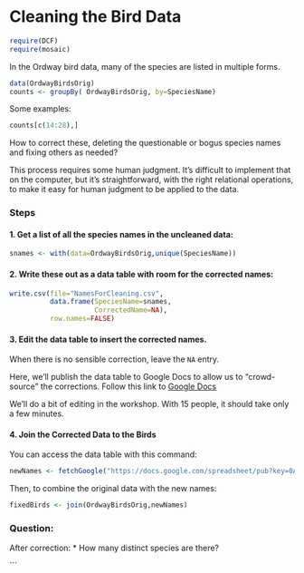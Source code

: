 Cleaning the Bird Data
===============================

```r
require(DCF)
require(mosaic)
```

In the Ordway bird data, many of the species are listed in multiple forms.
```r
data(OrdwayBirdsOrig)
counts <- groupBy( OrdwayBirdsOrig, by=SpeciesName)
```

Some examples:
```r
counts[c(14:28),]
```

How to correct these, deleting the questionable or bogus species names and fixing others as needed?

This process requires some human judgment.  It's difficult to implement that on the computer, but it's straightforward, with the right relational operations, to make it easy for human judgment to be applied to the data.

### Steps

#### 1. Get a list of all the species names in the uncleaned data:

```r
snames <- with(data=OrdwayBirdsOrig,unique(SpeciesName))
```

#### 2. Write these out as a data table with room for the corrected names:
```r
write.csv(file="NamesForCleaning.csv", 
          data.frame(SpeciesName=snames,
                     CorrectedName=NA),
          row.names=FALSE)
```

#### 3. Edit the data table to insert the corrected names.

When there is no sensible correction, leave the `NA` entry.

Here, we'll publish the data table to Google Docs to allow us to "crowd-source" the corrections.  Follow this link to [Google Docs](https://docs.google.com/spreadsheet/ccc?key=0Am13enSalO74dDZjYlg3LXhVam9ZVDdtZGdvMzNPSGc&usp=sharing)

We'll do a bit of editing in the workshop.  With 15 people, it should take only a few minutes.

#### 4. Join the Corrected Data to the Birds

You can access the data table with this command:
```r
newNames <- fetchGoogle("https://docs.google.com/spreadsheet/pub?key=0Am13enSalO74dDZjYlg3LXhVam9ZVDdtZGdvMzNPSGc&single=true&gid=0&output=csv")
```

Then, to combine the original data with the new names:
```r
fixedBirds <- join(OrdwayBirdsOrig,newNames)
```

### Question:

After correction:
* How many distinct species are there?

```